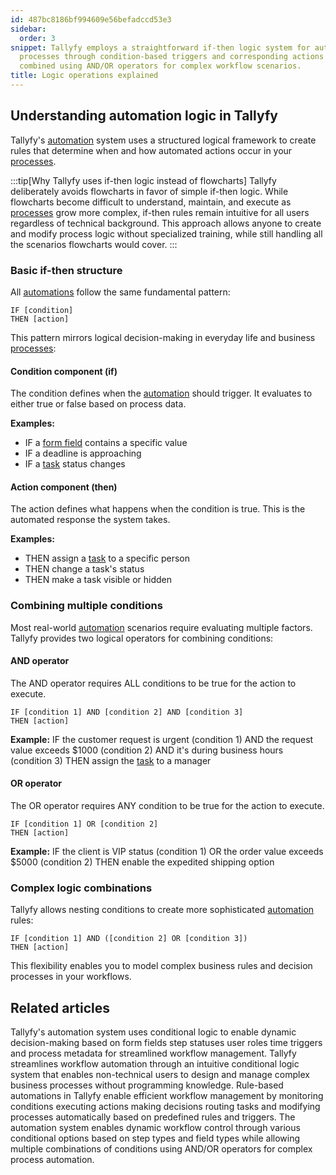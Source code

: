 ```yaml
---
id: 487bc8186bf994609e56befadccd53e3
sidebar:
  order: 3
snippet: Tallyfy employs a straightforward if-then logic system for automating business
  processes through condition-based triggers and corresponding actions that can be
  combined using AND/OR operators for complex workflow scenarios.
title: Logic operations explained
---
```


## Understanding automation logic in Tallyfy

Tallyfy's [automation](/products/pro/documenting/templates/automations/) system uses a structured logical framework to create rules that determine when and how automated actions occur in your [processes](/products/pro/tracking-and-tasks/processes/).

:::tip[Why Tallyfy uses if-then logic instead of flowcharts]
Tallyfy deliberately avoids flowcharts in favor of simple if-then logic. While flowcharts become difficult to understand, maintain, and execute as [processes](/products/pro/tracking-and-tasks/processes/) grow more complex, if-then rules remain intuitive for all users regardless of technical background. This approach allows anyone to create and modify process logic without specialized training, while still handling all the scenarios flowcharts would cover.
:::

### Basic if-then structure

All [automations](/products/pro/documenting/templates/automations/) follow the same fundamental pattern:

```
IF [condition]
THEN [action]
```

This pattern mirrors logical decision-making in everyday life and business [processes](/products/pro/tracking-and-tasks/processes/):

#### Condition component (if)
The condition defines when the [automation](/products/pro/documenting/templates/automations/) should trigger. It evaluates to either true or false based on process data.

**Examples:**
- IF a [form field](/products/pro/tracking-and-tasks/tasks/what-are-form-fields-in-tallyfy/) contains a specific value
- IF a deadline is approaching
- IF a [task](/products/pro/tracking-and-tasks/tasks/) status changes

#### Action component (then)
The action defines what happens when the condition is true. This is the automated response the system takes.

**Examples:**
- THEN assign a [task](/products/pro/tracking-and-tasks/tasks/) to a specific person
- THEN change a task's status
- THEN make a task visible or hidden

### Combining multiple conditions

Most real-world [automation](/products/pro/documenting/templates/automations/) scenarios require evaluating multiple factors. Tallyfy provides two logical operators for combining conditions:

#### AND operator
The AND operator requires ALL conditions to be true for the action to execute.

```
IF [condition 1] AND [condition 2] AND [condition 3]
THEN [action]
```

**Example:**
IF the customer request is urgent (condition 1)
AND the request value exceeds $1000 (condition 2)
AND it's during business hours (condition 3)
THEN assign the [task](/products/pro/tracking-and-tasks/tasks/) to a manager

#### OR operator
The OR operator requires ANY condition to be true for the action to execute.

```
IF [condition 1] OR [condition 2]
THEN [action]
```

**Example:**
IF the client is VIP status (condition 1)
OR the order value exceeds $5000 (condition 2)
THEN enable the expedited shipping option

### Complex logic combinations

Tallyfy allows nesting conditions to create more sophisticated [automation](/products/pro/documenting/templates/automations/) rules:

```
IF [condition 1] AND ([condition 2] OR [condition 3])
THEN [action]
```

This flexibility enables you to model complex business rules and decision processes in your workflows.


## Related articles
<CardGrid>
<LinkTitleCard header="<b>Automations > Conditionals</b>" href="/products/pro/documenting/templates/automations/conditionals/" > Tallyfy's automation system uses conditional logic to enable dynamic decision-making based on form fields step statuses user roles time triggers and process metadata for streamlined workflow management. </LinkTitleCard>
<LinkTitleCard header="<b>Features > If-this-then-that</b>" href="/products/pro/tutorials/features/if-this-then-that/" > Tallyfy streamlines workflow automation through an intuitive conditional logic system that enables non-technical users to design and manage complex business processes without programming knowledge. </LinkTitleCard>
<LinkTitleCard header="<b>Templates > Automations</b>" href="/products/pro/documenting/templates/automations/" > Rule-based automations in Tallyfy enable efficient workflow management by monitoring conditions executing actions making decisions routing tasks and modifying processes automatically based on predefined rules and triggers. </LinkTitleCard>
<LinkTitleCard header="<b>Conditionals > Conditionals (IF) explained</b>" href="/products/pro/documenting/templates/automations/conditionals/conditionals-explained/" > The automation system enables dynamic workflow control through various conditional options based on step types and field types while allowing multiple combinations of conditions using AND/OR operators for complex process automation. </LinkTitleCard>
</CardGrid>